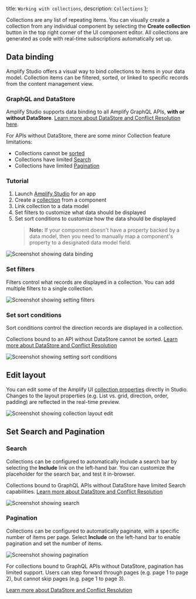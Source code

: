   title: `Working with collections`,
  description: `Collections`
};

Collections are any list of repeating items. You can visually create a collection from any individual component by selecting the **Create collection** button in the top right corner of the UI component editor. All collections are generated as code with real-time subscriptions automatically set up.

## Data binding

Amplify Studio offers a visual way to bind collections to items in your data model. Collection items can be filtered, sorted, or linked to specific records from the content management view.

### GraphQL and DataStore

Amplify Studio supports data binding to all Amplify GraphQL APIs, **with or without DataStore**. [Learn more about DataStore and Conflict Resolution here](/console/data/data-model/#datastore-and-graphql). 

For APIs without DataStore, there are some minor Collection feature limitations: 
- Collections cannot be [sorted](#set-sort-conditions)
- Collections have limited [Search](#set-search-and-pagination)
- Collections have limited [Pagination](#set-search-and-pagination)

### Tutorial

1. Launch [Amplify Studio](/console/adminui/start/#logging-in-and-creating-an-app) for an app
2. Create a [collection](/console/tutorial/collections/) from a component
3. Link collection to a data model
4. Set filters to customize what data should be displayed
5. Set sort conditions to customize how the data should be displayed
   > **Note:** If your component doesn't have a property backed by a data model, then you need to manually map a component's property to a designated data model field.

![Screenshot showing data binding](/images/console/ui-collections-databind.png)

### Set filters

Filters control what records are displayed in a collection. You can add multiple filters to a single collection.

![Screenshot showing setting filters](/images/console/ui-collections-set-filters.png)

### Set sort conditions

Sort conditions control the direction records are displayed in a collection.

<Callout warning>

Collections bound to an API without DataStore cannot be sorted. [Learn more about DataStore and Conflict Resolution](/console/data/data-model/#datastore-and-graphql)

</Callout>

![Screenshot showing setting sort conditions](/images/console/ui-collections-set-sort-conditions.png)

## Edit layout

You can edit some of the Amplify UI [collection properties](https://ui.docs.amplify.aws/react/components/collection) directly in Studio. Changes to the layout properties (e.g. List vs. grid, direction, order, padding) are reflected in the real-time preview.

![Screenshot showing collection layout edit](/images/console/ui-collections-layout.png)

## Set Search and Pagination

### Search

Collections can be configured to automatically include a search bar by selecting the **Include** link on the left-hand bar. You can customize the placeholder for the search bar, and test it in-browser.

<Callout warning>

Collections bound to GraphQL APIs without DataStore have limited Search capabilities. [Learn more about DataStore and Conflict Resolution](/console/data/data-model/#datastore-and-graphql)

</Callout>


![Screenshot showing search](/images/console/ui-collections-search.png)

### Pagination

Collections can be configured to automatically paginate, with a specific number of items per page. Select **Include** on the left-hand bar to enable pagination and set the number of items. 

![Screenshot showing pagination](/images/console/ui-collections-pagination.png)

For collections bound to GraphQL APIs without DataStore, pagination has limited support. Users can step forward through pages (e.g. page 1 to page 2), but cannot skip pages (e.g. page 1 to page 3). 

[Learn more about DataStore and Conflict Resolution](/console/data/data-model/#datastore-and-graphql)

